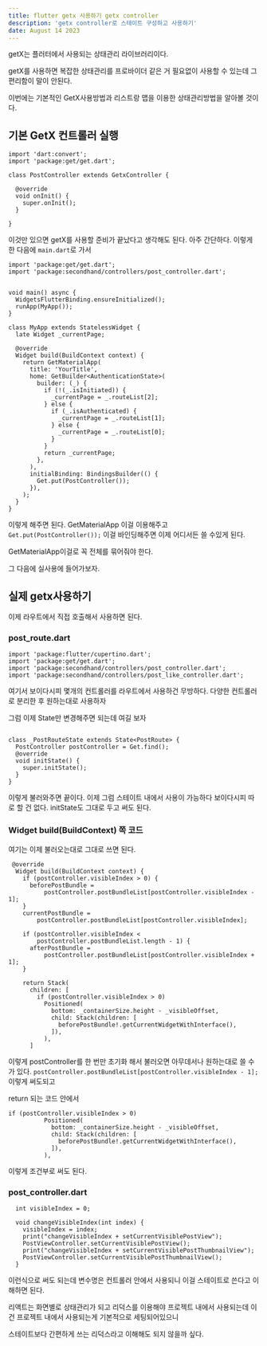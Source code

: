 ```yaml
---
title: flutter getx 사용하기 getx controller
description: 'getx controller로 스테이트 구성하고 사용하기'
date: August 14 2023
---
```


getX는 플러터에서 사용되는 상태관리 라이브러리이다.

getX를 사용하면 복잡한 상태관리를 프로바이더 같은 거 필요없이 사용할 수 있는데 그 편리함이 말이 안된다.

이번에는 기본적인 GetX사용방법과 리스트랑 맵을 이용한 상태관리방법을 알아볼 것이다.

## 기본 GetX 컨트롤러 실행

```
import 'dart:convert';
import 'package:get/get.dart';

class PostController extends GetxController {

  @override
  void onInit() {
    super.onInit();
  }

}
```

이것만 있으면 getX를 사용할 준비가 끝났다고 생각해도 된다.
아주 간단하다. 이렇게 한 다음에 ```main.dart```로 가서 

```
import 'package:get/get.dart';
import 'package:secondhand/controllers/post_controller.dart';


void main() async {
  WidgetsFlutterBinding.ensureInitialized();
  runApp(MyApp());
}

class MyApp extends StatelessWidget {
  late Widget _currentPage;

  @override
  Widget build(BuildContext context) {
    return GetMaterialApp(
      title: 'YourTitle',
      home: GetBuilder<AuthenticationState>(
        builder: (_) {
          if (!(_.isInitiated)) {
            _currentPage = _.routeList[2];
          } else {
            if (_.isAuthenticated) {
              _currentPage = _.routeList[1];
            } else {
              _currentPage = _.routeList[0];
            }
          }
          return _currentPage;
        },
      ),
      initialBinding: BindingsBuilder(() {
        Get.put(PostController());
      }),
    );
  }
}
```

이렇게 해주면 된다. GetMaterialApp 이걸 이용해주고 ```Get.put(PostController());``` 이걸 바인딩해주면 이제 어디서든 쓸 수있게 된다.

GetMaterialApp이걸로 꼭 전체를 묶어줘야 한다.

그 다음에 실사용에 들어가보자.

## 실제 getx사용하기

이제 라우트에서 직접 호출해서 사용하면 된다.

### post_route.dart
```
import 'package:flutter/cupertino.dart';
import 'package:get/get.dart';
import 'package:secondhand/controllers/post_controller.dart';
import 'package:secondhand/controllers/post_like_controller.dart';
```
여기서 보이다시피 몇개의 컨트롤러를 라우트에서 사용하건 무방하다. 다양한 컨트롤러로 분리한 후 원하는대로 사용하자

그럼 이제 State만 변경해주면 되는데 여길 보자

```

class _PostRouteState extends State<PostRoute> {
  PostController postController = Get.find();
  @override
  void initState() {
    super.initState();
  }
}
```

이렇게 불러와주면 끝이다. 이제 그럼 스테이트 내에서 사용이 가능하다
보이다시피 따로 할 건 없다. initState도 그대로 두고 써도 된다.

### Widget build(BuildContext) 쪽 코드

여기는 이제 불러오는대로 그대로 쓰면 된다. 

```
 @override
  Widget build(BuildContext context) {
    if (postController.visibleIndex > 0) {
      beforePostBundle =
          postController.postBundleList[postController.visibleIndex - 1];
    }
    currentPostBundle =
        postController.postBundleList[postController.visibleIndex];

    if (postController.visibleIndex <
        postController.postBundleList.length - 1) {
      afterPostBundle =
          postController.postBundleList[postController.visibleIndex + 1];
    }

    return Stack(
      children: [
        if (postController.visibleIndex > 0)
          Positioned(
            bottom: _containerSize.height - _visibleOffset,
            child: Stack(children: [
              beforePostBundle!.getCurrentWidgetWithInterface(),
            ]),
          ),
      ]

```


이렇게 postController를 한 번만 초기화 해서 불러오면 아무데서나 원하는대로 쓸 수가 있다.
```postController.postBundleList[postController.visibleIndex - 1];``` 이렇게 써도되고 

return 되는 코드 안에서 

```
if (postController.visibleIndex > 0)
          Positioned(
            bottom: _containerSize.height - _visibleOffset,
            child: Stack(children: [
              beforePostBundle!.getCurrentWidgetWithInterface(),
            ]),
          ),
```

이렇게 조건부로 써도 된다.

### post_controller.dart
```
  int visibleIndex = 0;

  void changeVisibleIndex(int index) {
    visibleIndex = index;
    print("changeVisibleIndex + setCurrentVisiblePostView");
    PostViewController.setCurrentVisiblePostView();
    print("changeVisibleIndex + setCurrentVisiblePostThumbnailView");
    PostViewController.setCurrentVisiblePostThumbnailView();
  }

```

이런식으로 써도 되는데 변수명은 컨트롤러 안에서 사용되니 이걸 스테이트로 쓴다고 이해하면 된다. 

리액트는 화면별로 상태관리가 되고 리덕스를 이용해야 프로젝트 내에서 사용되는데 이건 프로젝트 내에서 사용되는게 기본적으로 세팅되어있으니

스테이트보다 간편하게 쓰는 리덕스라고 이해해도 되지 않을까 싶다.